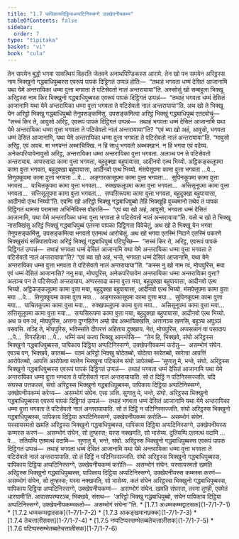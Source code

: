 ```yaml
---
title: "1.7 पापिकायदिट्ठियाअप्पटिनिस्सग्गे उक्खेपनीयकम्म"
tableOfContents: false
sidebar:
  order: 7
type: "tipitaka"
basket: "vi"
book: "cula"
---
```



<DynamicBreadcrumb />

<Division number="65" book="cula">

<Paragraph number="297" book="cula">
तेन समयेन बुद्धो भगवा सावत्थियं विहरति जेतवने अनाथपिण्डिकस्स आरामे. तेन खो पन समयेन अरिट्ठस्स नाम भिक्खुनो गद्धबाधिपुब्बस्स एवरूपं पापकं दिट्ठिगतं उप्पन्नं होति—  “तथाहं भगवता धम्मं देसितं आजानामि यथा येमे अन्तरायिका धम्मा वुत्ता भगवता ते पटिसेवतो नालं अन्तरायाया”ति. अस्सोसुं खो सम्बहुला भिक्खू अरिट्ठस्स नाम किर भिक्खुनो गद्धबाधिपुब्बस्स एवरूपं पापकं दिट्ठिगतं उप्पन्नं—  “तथाहं भगवता धम्मं देसितं आजानामि यथा येमे अन्तरायिका धम्मा वुत्ता भगवता ते पटिसेवतो नालं अन्तरायाया”ति.


</Paragraph>

<Paragraph number="298" book="cula">
अथ खो ते भिक्खू येन अरिट्ठो भिक्खु गद्धबाधिपुब्बो तेनुपसङ्कमिंसु. उपसङ्कमित्वा अरिट्ठं भिक्खुं गद्धबाधिपुब्बं एतदवोचुं—  “सच्चं किर ते, आवुसो अरिट्ठ, एवरूपं पापकं दिट्ठिगतं उप्पन्नं—  तथाहं भगवता धम्मं देसितं आजानामि यथा येमे अन्तरायिका धम्मा वुत्ता भगवता ते पटिसेवतो नालं अन्तरायाया”ति? “एवं ब्या खो अहं, आवुसो, भगवता धम्मं देसितं आजानामि, यथा येमे अन्तरायिका धम्मा वुत्ता भगवता ते पटिसेवतो नालं अन्तरायाया”ति.


</Paragraph>

<Paragraph number="299" book="cula">
“मावुसो अरिट्ठ, एवं अवच. मा भगवन्तं अब्भाचिक्खि. न हि साधु भगवतो अब्भक्खानं. न हि भगवा एवं वदेय्य. अनेकपरियायेनावुसो अरिट्ठ, अन्तरायिका धम्मा अन्तरायिका वुत्ता भगवता. अलञ्च पन ते पटिसेवतो अन्तरायाय. अप्पस्सादा कामा वुत्ता भगवता, बहुदुक्खा बहुपायासा, आदीनवो एत्थ भिय्यो. अट्ठिकङ्कलूपमा कामा वुत्ता भगवता, बहुदुक्खा बहुपायासा, आदीनवो एत्थ भिय्यो. मंसपेसूपमा कामा वुत्ता भगवता …पे…  तिणुक्कूपमा कामा वुत्ता भगवता …पे…  अङ्गारकासूपमा कामा वुत्ता भगवता…  सुपिनकूपमा कामा वुत्ता भगवता…  याचितकूपमा कामा वुत्ता भगवता…  रुक्खफलूपमा कामा वुत्ता भगवता…  असिसूनूपमा कामा वुत्ता भगवता…  सत्तिसूलूपमा कामा वुत्ता भगवता…  सप्पसिरूपमा कामा वुत्ता भगवता, बहुदुक्खा बहुपायासा, आदीनवो एत्थ भिय्यो”ति.


</Paragraph>

<Paragraph number="300" book="cula">
एवम्पि खो अरिट्ठो भिक्खु गद्धबाधिपुब्बो तेहि भिक्खूहि वुच्चमानो तथेव तं पापकं दिट्ठिगतं थामसा परामासा अभिनिविस्स वोहरति—  “एवं ब्या खो अहं, आवुसो, भगवता धम्मं देसितं आजानामि, यथा येमे अन्तरायिका धम्मा वुत्ता भगवता ते पटिसेवतो नालं अन्तरायाया”ति. यतो च खो ते भिक्खू नासक्खिंसु अरिट्ठं भिक्खुं गद्धबाधिपुब्बं एतस्मा पापका दिट्ठिगता विवेचेतुं, अथ खो ते भिक्खू येन भगवा तेनुपसङ्कमिंसु, उपसङ्कमित्वा भगवतो एतमत्थं आरोचेसुं.


</Paragraph>

<Paragraph number="301" book="cula">
अथ खो भगवा एतस्मिं निदाने एतस्मिं पकरणे भिक्खुसंघं सन्निपातापेत्वा अरिट्ठं भिक्खुं गद्धबाधिपुब्बं पटिपुच्छि—  “सच्चं किर ते, अरिट्ठ, एवरूपं पापकं दिट्ठिगतं उप्पन्नं—  तथाहं भगवता धम्मं देसितं आजानामि यथा येमे अन्तरायिका धम्मा वुत्ता भगवता ते पटिसेवतो नालं अन्तरायाया”ति? “एवं ब्या खो अहं, भन्ते, भगवता धम्मं देसितं आजानामि, यथा येमे अन्तरायिका धम्मा वुत्ता भगवता ते पटिसेवतो नालं अन्तरायाया”ति.


</Paragraph>

<Paragraph number="302" book="cula">
“कस्स नु खो नाम त्वं, मोघपुरिस, मया एवं धम्मं देसितं आजानासि? ननु मया, मोघपुरिस, अनेकपरियायेन अन्तरायिका धम्मा अन्तरायिका वुत्ता? अलञ्च पन ते पटिसेवतो अन्तरायाय. अप्पस्सादा कामा वुत्ता मया, बहुदुक्खा बहुपायासा, आदीनवो एत्थ भिय्यो. अट्ठिकङ्कलूपमा कामा वुत्ता मया, बहुदुक्खा बहुपायासा, आदीनवो एत्थ भिय्यो. मंसपेसूपमा कामा वुत्ता मया …पे…  तिणुक्कूपमा कामा वुत्ता मया…  अङ्गारकासूपमा कामा वुत्ता मया…  सुपिनकूपमा कामा वुत्ता मया…  याचितकूपमा कामा वुत्ता मया…  रुक्खफलूपमा कामा वुत्ता मया…  असिसूनूपमा कामा वुत्ता मया…  सत्तिसूलूपमा कामा वुत्ता मया…  सप्पसिरूपमा कामा वुत्ता मया, बहुदुक्खा बहुपायासा, आदीनवो एत्थ भिय्यो. अथ च पन त्वं, मोघपुरिस, अत्तना दुग्गहितेन अम्हे चेव अब्भाचिक्खसि, अत्तानञ्च खणसि, बहुञ्च अपुञ्ञं पसवसि. तञ्हि ते, मोघपुरिस, भविस्सति दीघरत्तं अहिताय दुक्खाय. नेतं, मोघपुरिस, अप्पसन्नानं वा पसादाय …पे…  विगरहित्वा …पे…  धम्मिं कथं कत्वा भिक्खू आमन्तेसि—  “तेन हि, भिक्खवे, संघो अरिट्ठस्स भिक्खुनो गद्धबाधिपुब्बस्स, पापिकाय दिट्ठिया अप्पटिनिस्सग्गे, उक्खेपनीयकम्मं करोतु—  असम्भोगं संघेन. एवञ्च पन, भिक्खवे, कातब्बं—  पठमं अरिट्ठो भिक्खु चोदेतब्बो, चोदेत्वा सारेतब्बो, सारेत्वा आपत्तिं आरोपेतब्बो, आपत्तिं आरोपेत्वा ब्यत्तेन भिक्खुना पटिबलेन संघो ञापेतब्बो—


</Paragraph>

</Division>
<Division number="66" book="cula">

<Paragraph number="303" book="cula">
‘सुणातु मे, भन्ते, संघो. अरिट्ठस्स भिक्खुनो गद्धबाधिपुब्बस्स एवरूपं पापकं दिट्ठिगतं उप्पन्नं—  तथाहं भगवता धम्मं देसितं आजानामि यथा येमे अन्तरायिका धम्मा वुत्ता भगवता ते पटिसेवतो नालं अन्तरायायाति. सो तं दिट्ठिं न पटिनिस्सज्जति. यदि संघस्स पत्तकल्लं, संघो अरिट्ठस्स भिक्खुनो गद्धबाधिपुब्बस्स, पापिकाय दिट्ठिया अप्पटिनिस्सग्गे, उक्खेपनीयकम्मं करेय्य—  असम्भोगं संघेन. एसा ञत्ति.


</Paragraph>

<Paragraph number="304" book="cula">
सुणातु मे, भन्ते, संघो. अरिट्ठस्स भिक्खुनो गद्धबाधिपुब्बस्स एवरूपं पापकं दिट्ठिगतं उप्पन्नं—  तथाहं भगवता धम्मं देसितं आजानामि यथा येमे अन्तरायिका धम्मा वुत्ता भगवता ते पटिसेवतो नालं अन्तरायायाति. सो तं दिट्ठिं न पटिनिस्सज्जति. संघो अरिट्ठस्स भिक्खुनो गद्धबाधिपुब्बस्स, पापिकाय दिट्ठिया अप्पटिनिस्सग्गे, उक्खेपनीयकम्मं करोति—  असम्भोगं संघेन. यस्सायस्मतो खमति अरिट्ठस्स भिक्खुनो गद्धबाधिपुब्बस्स, पापिकाय दिट्ठिया अप्पटिनिस्सग्गे, उक्खेपनीयस्स कम्मस्स करणं—  असम्भोगं संघेन, सो तुण्हस्स; यस्स नक्खमति, सो भासेय्य.


</Paragraph>

<Paragraph number="305" book="cula">
दुतियम्पि एतमत्थं वदामि …पे…  ततियम्पि एतमत्थं वदामि—  सुणातु मे, भन्ते, संघो. अरिट्ठस्स भिक्खुनो गद्धबाधिपुब्बस्स एवरूपं पापकं दिट्ठिगतं उप्पन्नं—  तथाहं भगवता धम्मं देसितं आजानामि यथा येमे अन्तरायिका धम्मा वुत्ता भगवता ते पटिसेवतो नालं अन्तरायायाति. सो तं दिट्ठिं न पटिनिस्सज्जति. संघो अरिट्ठस्स भिक्खुनो गद्धबाधिपुब्बस्स, पापिकाय दिट्ठिया अप्पटिनिस्सग्गे, उक्खेपनीयकम्मं करोति—  असम्भोगं संघेन. यस्सायस्मतो खमति अरिट्ठस्स भिक्खुनो गद्धबाधिपुब्बस्स, पापिकाय दिट्ठिया अप्पटिनिस्सग्गे, उक्खेपनीयस्स कम्मस्स करणं—  असम्भोगं संघेन, सो तुण्हस्स; यस्स नक्खमति, सो भासेय्य.


</Paragraph>

<Paragraph number="306" book="cula">
कतं संघेन अरिट्ठस्स भिक्खुनो गद्धबाधिपुब्बस्स, पापिकाय दिट्ठिया अप्पटिनिस्सग्गे, उक्खेपनीयकम्मं—  असम्भोगं संघेन. खमति संघस्स, तस्मा तुण्ही, एवमेतं धारयामी’ति.


</Paragraph>

<Paragraph number="307" book="cula">
आवासपरम्परञ्च, भिक्खवे, संसथ—  ‘अरिट्ठो भिक्खु गद्धबाधिपुब्बो, संघेन पापिकाय दिट्ठिया अप्पटिनिस्सग्गे, उक्खेपनीयकम्मकतो—  असम्भोगं संघेना’”ति.

</Paragraph>
</Division>

<TableOfContents book="cula" section="1.7">
* [1.7.1 अधम्मकम्मद्वादसक](1-7/1-7-1)
* [1.7.2 धम्मकम्मद्वादसक](1-7/1-7-2)
* [1.7.3 आकङ्खमानछक्क](1-7/1-7-3)
* [1.7.4 तेचत्तालीसवत्त](1-7/1-7-4)
* [1.7.5 नप्पटिप्पस्सम्भेतब्बतेचत्तालीसक](1-7/1-7-5)
* [1.7.6 पटिप्पस्सम्भेतब्बतेचत्तालीसक](1-7/1-7-6)
</TableOfContents>